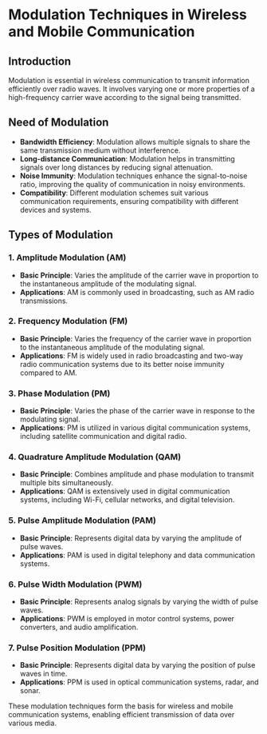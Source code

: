 # Modulation Techniques in Wireless and Mobile Communication

## Introduction

Modulation is essential in wireless communication to transmit information efficiently over radio waves. It involves varying one or more properties of a high-frequency carrier wave according to the signal being transmitted.

## Need of Modulation

- **Bandwidth Efficiency**: Modulation allows multiple signals to share the same transmission medium without interference.
- **Long-distance Communication**: Modulation helps in transmitting signals over long distances by reducing signal attenuation.
- **Noise Immunity**: Modulation techniques enhance the signal-to-noise ratio, improving the quality of communication in noisy environments.
- **Compatibility**: Different modulation schemes suit various communication requirements, ensuring compatibility with different devices and systems.

## Types of Modulation

### 1. Amplitude Modulation (AM)

- **Basic Principle**: Varies the amplitude of the carrier wave in proportion to the instantaneous amplitude of the modulating signal.
- **Applications**: AM is commonly used in broadcasting, such as AM radio transmissions.

### 2. Frequency Modulation (FM)

- **Basic Principle**: Varies the frequency of the carrier wave in proportion to the instantaneous amplitude of the modulating signal.
- **Applications**: FM is widely used in radio broadcasting and two-way radio communication systems due to its better noise immunity compared to AM.

### 3. Phase Modulation (PM)

- **Basic Principle**: Varies the phase of the carrier wave in response to the modulating signal.
- **Applications**: PM is utilized in various digital communication systems, including satellite communication and digital radio.

### 4. Quadrature Amplitude Modulation (QAM)

- **Basic Principle**: Combines amplitude and phase modulation to transmit multiple bits simultaneously.
- **Applications**: QAM is extensively used in digital communication systems, including Wi-Fi, cellular networks, and digital television.

### 5. Pulse Amplitude Modulation (PAM)

- **Basic Principle**: Represents digital data by varying the amplitude of pulse waves.
- **Applications**: PAM is used in digital telephony and data communication systems.

### 6. Pulse Width Modulation (PWM)

- **Basic Principle**: Represents analog signals by varying the width of pulse waves.
- **Applications**: PWM is employed in motor control systems, power converters, and audio amplification.

### 7. Pulse Position Modulation (PPM)

- **Basic Principle**: Represents digital data by varying the position of pulse waves in time.
- **Applications**: PPM is used in optical communication systems, radar, and sonar.

These modulation techniques form the basis for wireless and mobile communication systems, enabling efficient transmission of data over various media.
